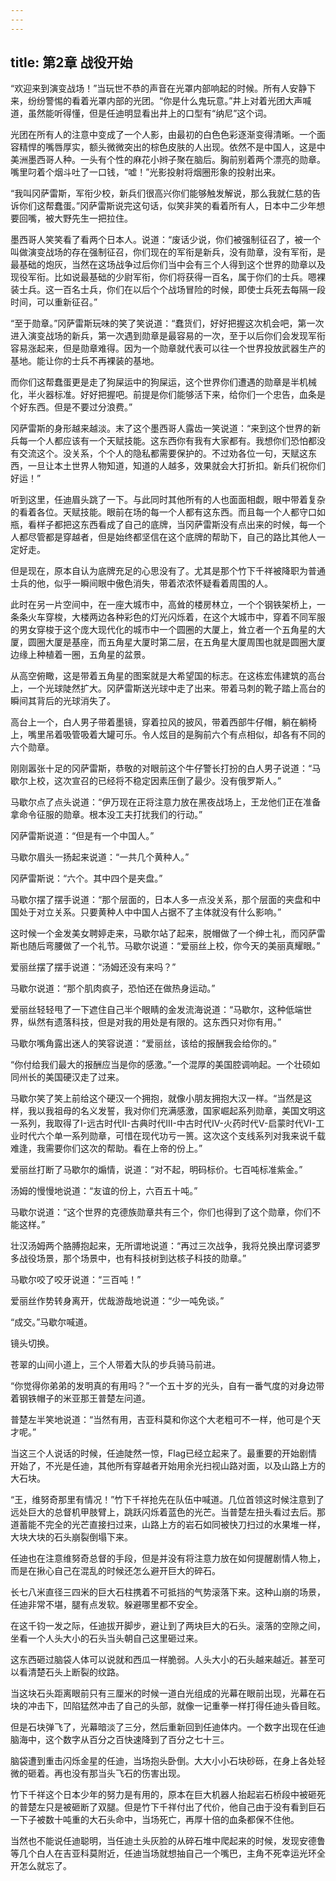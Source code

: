 ```yaml
---
---
---
```

title: 第2章 战役开始
---



“欢迎来到演变战场！”当玩世不恭的声音在光罩内部响起的时候。所有人安静下来，纷纷警惕的看着光罩内部的光团。“你是什么鬼玩意。”井上对着光团大声喊道，虽然能听得懂，但是任迪明显看出井上的口型有“纳尼”这个词。

光团在所有人的注意中变成了一个人影，由最初的白色色彩逐渐变得清晰。一个面容精悍的嘴唇厚实，额头微微突出的棕色皮肤的人出现。依然不是中国人，这是中美洲墨西哥人种。一头有个性的麻花小辫子聚在脑后。胸前别着两个漂亮的勋章。嘴里叼着个烟斗吐了一口钱，“嘘！”光影投射将烟圈形象的投射出来。

“我叫冈萨雷斯，军衔少校，新兵们很高兴你们能够触发解说，那么我就仁慈的告诉你们这帮蠢蛋。”冈萨雷斯说完这句话，似笑非笑的看着所有人，日本中二少年想要回嘴，被大野先生一把拉住。

墨西哥人笑笑看了看两个日本人。说道：“废话少说，你们被强制征召了，被一个叫做演变战场的存在强制征召，你们现在的军衔是新兵，没有勋章，没有军衔，是最基础的炮灰，当然在这场战争过后你们当中会有三个人得到这个世界的勋章以及现役军衔。比如说最基础的少尉军衔，你们将获得一百名，属于你们的士兵。嗯裸装士兵。这一百名士兵，你们在以后个个战场冒险的时候，即使士兵死去每隔一段时间，可以重新征召。”

“至于勋章。”冈萨雷斯玩味的笑了笑说道：“蠢货们，好好把握这次机会吧，第一次进入演变战场的新兵，第一次遇到勋章是最容易的一次，至于以后你们会发现军衔容易涨起来，但是勋章难得。因为一个勋章就代表可以往一个世界投放武器生产的基地。能让你的士兵不再裸装的基地。

而你们这帮蠢蛋更是走了狗屎运中的狗屎运，这个世界你们遭遇的勋章是半机械化，半火器标准。好好把握吧。前提是你们能够活下来，给你们一个忠告，血条是个好东西。但是不要过分浪费。”

冈萨雷斯的身形越来越淡。末了这个墨西哥人露齿一笑说道：“来到这个世界的新兵每一个人都应该有一个天赋技能。这东西你有我有大家都有。我想你们恐怕都没有交流这个。没关系，个个人的隐私都需要保护的。不过劝各位一句，天赋这东西，一旦让本土世界人物知道，知道的人越多，效果就会大打折扣。新兵们祝你们好运！”

听到这里，任迪眉头跳了一下。与此同时其他所有的人也面面相觑，眼中带着复杂的看着各位。天赋技能。眼前在场的每一个人都有这东西。而且每一个人都守口如瓶，看样子都把这东西看成了自己的底牌，当冈萨雷斯没有点出来的时候，每一个人都尽管都是穿越者，但是始终都坚信在这个底牌的帮助下，自己的路比其他人一定好走。

但是现在，原本自认为底牌充足的心思没有了。尤其是那个竹下千祥被降职为普通士兵的他，似乎一瞬间眼中傲色消失，带着浓浓怀疑看着周围的人。

此时在另一片空间中，在一座大城市中，高耸的楼房林立，一个个钢铁架桥上，一条条火车穿梭，大楼两边各种彩色的灯光闪烁着，在这个大城市中，穿着不同军服的男女穿梭于这个庞大现代化的城市中一个圆圈的大厦上，耸立者一个五角星的大厦，圆圈大厦是基座，而五角星大厦时第二层，在五角星大厦周围也就是圆圈大厦边缘上种植着一圈，五角星的盆景。

从高空俯瞰，这是带着五角星的图案就是大希望国的标志。在这栋宏伟建筑的高台上，一个光球陡然扩大。冈萨雷斯送光球中走了出来。带着马刺的靴子踏上高台的瞬间其背后的光球消失了。

高台上一个，白人男子带着墨镜，穿着拉风的披风，带着西部牛仔帽，躺在躺椅上，嘴里吊着吸管吸着大罐可乐。令人炫目的是胸前六个有点相似，却各有不同的六个勋章。

刚刚嚣张十足的冈萨雷斯，恭敬的对眼前这个牛仔警长打扮的白人男子说道：“马歇尔上校，这次宣召的已经将不稳定因素压倒了最少。没有俄罗斯人。”

马歇尔点了点头说道：“伊万现在正将注意力放在黑夜战场上，王龙他们正在准备拿命令征服的勋章。根本没工夫打扰我们的行动。”

冈萨雷斯说道：“但是有一个中国人。”

马歇尔眉头一扬起来说道：“一共几个黄种人。”

冈萨雷斯说：“六个。其中四个是夹盘。”

马歇尔摆了摆手说道：“那个层面的，日本人多一点没关系，那个层面的夹盘和中国处于对立关系。只要黄种人中中国人占据不了主体就没有什么影响。”

这时候一个金发美女聘婷走来，马歇尔站了起来，脱帽做了一个绅士礼，而冈萨雷斯也随后弯腰做了一个礼节。马歇尔说道：“爱丽丝上校，你今天的美丽真耀眼。”

爱丽丝摆了摆手说道：“汤姆还没有来吗？”

马歇尔说道：“那个肌肉疯子，恐怕还在做热身运动。”

爱丽丝轻轻甩了一下遮住自己半个眼睛的金发流海说道：“马歇尔，这种低端世界，纵然有遗落科技，但是对我的用处是有限的。这东西只对你有用。”

马歇尔嘴角露出迷人的笑容说道：“爱丽丝，该给的报酬我会给你的。”

“你付给我们最大的报酬应当是你的感激。”一个混厚的美国腔调响起。一个壮硕如同州长的美国硬汉走了过来。

马歇尔笑了笑上前给这个硬汉一个拥抱，就像小朋友拥抱大汉一样。“当然是这样，我以我祖母的名义发誓，我对你们充满感激，国家崛起系列勋章，美国文明这一系列，我取得了I-远古时代II-古典时代III-中古时代IV-火药时代V-启蒙时代VI-工业时代六个单一系列勋章，可惜在现代功亏一篑。这次这个支线系列对我来说千载难逢，我需要你们这次的帮助。看在上帝的份上。”

爱丽丝打断了马歇尔的煽情，说道：“对不起，明码标价。七百吨标准紫金。”

汤姆的慢慢地说道：“友谊的份上，六百五十吨。”

马歇尔说道：“这个世界的克德族勋章共有三个，你们也得到了这个勋章，你们不能这样。”

壮汉汤姆两个胳膊抱起来，无所谓地说道：“再过三次战争，我将兑换出摩诃婆罗多战役场景，那个场景中，也有科技树到达核子科技的勋章。”

马歇尔咬了咬牙说道：“三百吨！”

爱丽丝作势转身离开，优哉游哉地说道：“少一吨免谈。”

“成交。”马歇尔喊道。

镜头切换。

苍翠的山间小道上，三个人带着大队的步兵骑马前进。

“你觉得你弟弟的发明真的有用吗？”一个五十岁的光头，自有一番气度的对身边带着钢铁帽子的米亚那王普楚左问道。

普楚左半笑地说道：“当然有用，吉亚科莫和你这个大老粗可不一样，他可是个天才呢。”

当这三个人说话的时候，任迪陡然一惊，Flag已经立起来了。最重要的开始剧情开始了，不光是任迪，其他所有穿越者开始用余光扫视山路对面，以及山路上方的大石块。

“王，维努奇那里有情况！”竹下千祥抢先在队伍中喊道。几位首领这时候注意到了远处巨大的总督机甲肢臂上，跳跃闪烁着蓝色的光芒。当普楚左扭头看过去后。那道蓄能不完全的光芒直接扫过来，山路上方的岩石如同被快刀扫过的水果堆一样，大块大块的石头崩裂倒塌下来。

任迪也在注意维努奇总督的手段，但是并没有将注意力放在如何提醒剧情人物上，而是在揪心自己在混乱的时候还怎么避开巨大的碎石。

长七八米直径三四米的巨大石柱携着不可抵挡的气势滚落下来。这种山崩的场景，任迪非常不堪，腿有点发软。躲避哪里都不安全。

在这千钧一发之际，任迪拔开脚步，避让到了两块巨大的石头。滚落的空隙之间，坐看一个人头大小的石头当头朝自己这里砸过来。

这东西砸过脑袋人体可以说就和西瓜一样脆弱。人头大小的石头越来越近。甚至可以看清楚石头上断裂的纹路。

当这块石头距离眼前只有三厘米的时候一道白光组成的光幕在眼前出现，光幕在石块的冲击下，凹陷猛然冲击了自己的头部，就像一记重拳一样打得任迪头昏目眩。

但是石块弹飞了，光幕暗淡了三分，然后重新回到任迪体内。一个数字出现在任迪脑海中，这个数字从百分之百快速降到了百分之七十三。

脑袋遭到重击闪烁金星的任迪，当场抱头卧倒。大大小小石块砂砾，在身上各处轻微的砸着。再也没有那当头飞石的伤害出现。

竹下千祥这个日本少年的努力是有用的，原本在巨大机器人抬起岩石桥段中被砸死的普楚左只是被砸断了双腿。但是竹下千祥付出了代价，他自己由于没有看到巨石一下子被数十吨重的大石头命中，当场死亡，再厚十倍的血条都保不住他。

当然也不能说任迪聪明，当任迪土头灰脸的从碎石堆中爬起来的时候，发现安德鲁等几个白人在吉亚科莫附近，任迪当场就想抽自己一个嘴巴，主角不死幸运光环全开怎么就忘了。